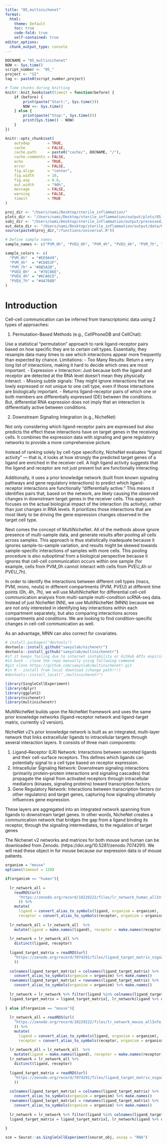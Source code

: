 ```yaml
---
title: "05_multinichenet"
format:
  html:
    theme: Default
    toc: true
    code-fold: true
    self-contained: true
editor_options: 
  chunk_output_type: console
---
```


```r
DOCNAME = "05_multinichenet"
NOW <- Sys.time()
script_number <- "05_"
project <- "SI"
tag <- paste0(script_number,project)

# Time chunks during knitting
knitr::knit_hooks$set(timeit = function(before) {
    if (before) {
        print(paste("Start:", Sys.time()))
        NOW <<- Sys.time()
    } else {
        print(paste("Stop:", Sys.time()))
        print(Sys.time() - NOW)
    }
})

knitr::opts_chunk$set(
    autodep        = TRUE,
    cache          = FALSE,
    cache.path     = paste0("cache/", DOCNAME, "/"),
    cache.comments = FALSE,
    echo           = TRUE,
    error          = FALSE,
    fig.align      = "center",
    fig.width      = 10,
    fig.asp        = 0.6,
    out.width      = "90%",
    message        = FALSE,
    warning        = FALSE,
    timeit         = TRUE
)
```

```r
proj_dir <- "/Users/nami/Desktop/sterile_inflammation/"
plots_dir <- "/Users/nami/Desktop/sterile_inflammation/output/plots/05_multinichenet/"
sobj_dir <- "/Users/nami/Desktop/sterile_inflammation/output/processed/"
out_data_dir <- "/Users/nami/Desktop/sterile_inflammation/output/data/05_multinichenet/"
source(paste0(proj_dir,"/functions/universal.R"))

# Define sample names
sample_names <- c("PVM_0h", "PVEU_0h", "PVM_4h", "PVEU_4h", "PVM_7h", "PVEU_7h")

sample_colors <- c(
  "PVM_0h"  = "#EE9A49",  
  "PVM_4h"  = "#CD853F", 
  "PVM_7h" = "#8B5A2B",  
  "PVEU_0h"  = "#7EC0EE",
  "PVEU_4h" = "#6CA6CD", 
  "PVEU_7h" = "#4A708B"
)
```

# Introduction 

Cell-cell communication can be inferred from transcriptomic data using 2 types of approaches:

1. Permutation-Based Methods (e.g., CellPhoneDB and CellChat):

Use a statistical “permutation” approach to rank ligand-receptor pairs based on how specific they are to certain cell types. Essentially, they resample data many times to see which interactions appear more frequently than expected by chance.
Limitations:
- Too Many Results: Return a very long list of interactions, making it hard to decide which ones are most important.
- Expression ≠ Interaction: Just because both the ligand and receptor are detected at the RNA level doesn’t mean they physically interact.
- Missing subtle signals: They might ignore interactions that are lowly expressed or not unique to one cell type, even if those interactions are biologically important.
- Returns ligand-receptor pairs of which one or both members are differentially expressed (DE) between the conditions. But, differential RNA expression does not imply that an interaction is differentially active between conditions. 

2. Downstream Signaling Integration (e.g., NicheNet)

Not only considering which ligand-receptor pairs are expressed but also predicts the effect these interactions have on target genes in the receiving cells. It combines the expression data with signaling and gene regulatory networks to provide a more comprehensive picture.

Instead of ranking solely by cell-type specificity, NicheNet evaluates “ligand activity” — that is, it looks at how strongly the predicted target genes of a ligand are enriched in the receiver cell. A high ligand activity suggests that the ligand and receptor are not just present but are functionally interacting.

Additionally, it uses a prior knowledge network (built from known signaling pathways and gene regulatory interactions) to predict which ligand-receptor interactions are functionally “differentially active.” This means it identifies pairs that, based on the network, are likely causing the observed changes in downstream target genes in the receiver cells. This approach focuses on the actual biological impact of the interaction (its activity), rather than just changes in RNA levels. It prioritizes those interactions that are most likely to be driving the gene expression changes observed in the target cell type.

Next comes the concept of MultiNicheNet. All of the methods above ignore presence of multi-sample data, and generate results after pooling all cells across samples. This approach is thus statistically inadequate because it ignores sample-to-sample variation, and results might be skewed towards sample-specific interactions of samples with more cells. This pooling procedure is also suboptimal from a biological perspective because it ignores that cell-cell communication occurs within one sample (for example, cells from PVM_0h cannot interact with cells from PVEU_4h or PVEU_7h). 

In order to identify the interactions between different cell types (macs, PVM, mono, neuts) in different compartments (PVM, PVEU) at different time points (0h, 4h, 7h), we will use MultiNicheNet for differential cell-cell communication analysis from multi-sample multi-condition scRNA-seq data. Instead of just NicheNet (NN), we use MultiNicheNet (MNN) because we are not only interested in identifying key interactions within each compartment separately, but also comparing interactions across compartments and conditions. We are looking to find condition-specific changes in cell-cell communication as well.

As an advantage, MNN can also correct for covariates.

```r
# install.packages("devtools")
devtools::install_github("saeyslab/nichenetr")
devtools::install_github("saeyslab/multinichenetr")
#if it keeps failing due to internet instability or GitHub APIs expiring or some other BS, try this:
#in bash - clone the repo manually using following command
#git clone https://github.com/saeyslab/multinichenetr.git
#in R - install from local download (change path!!!)
#devtools::install_local("./multinichenetr")
```

```r
library(SingleCellExperiment)
library(dplyr)
library(ggplot2)
library(nichenetr)
library(multinichenetr)
```

MultiNicheNet builds upon the NicheNet framework and uses the same prior knowledge networks (ligand-receptor network and ligand-target matrix, currently v2 version). 

NicheNet v2’s prior knowledge network is built as an integrated, multi-layer network that links extracellular ligands to intracellular targets through several interaction layers. It consists of three main components:

1. Ligand–Receptor (LR) Network: Interactions between secreted ligands and their cell-surface receptors. This defines which ligands can potentially signal to a cell type based on receptor expression.
2. Intracellular Signaling Network: Downstream signaling interactions (primarily protein–protein interactions and signaling cascades) that propagate the signal from activated receptors through intracellular mediators (kinases, signaling proteins) toward transcription factors.
3. Gene Regulatory Network: Interactions between transcription factors (or other regulators) and target genes, capturing how signaling ultimately influences gene expression.

These layers are aggregated into an integrated network spanning from ligands to downstream target genes. In other words, NicheNet creates a communication network that bridges the gap from a ligand binding its receptor, through the signaling intermediates, to the regulation of target genes

The Nichenet v2 networks and matrices for both mouse and human can be downloaded from Zenodo. (https://doi.org/10.5281/zenodo.7074291). We will read these object in for mouse because our expression data is of mouse patients. 

```r
organism = "mouse"
options(timeout = 120)

if(organism == "human"){
  
  lr_network_all = 
    readRDS(url(
      "https://zenodo.org/record/10229222/files/lr_network_human_allInfo_30112033.rds"
      )) %>% 
    mutate(
      ligand = convert_alias_to_symbols(ligand, organism = organism), 
      receptor = convert_alias_to_symbols(receptor, organism = organism))
  
  lr_network_all = lr_network_all  %>% 
    mutate(ligand = make.names(ligand), receptor = make.names(receptor)) 
  
  lr_network = lr_network_all %>% 
    distinct(ligand, receptor)
  
  ligand_target_matrix = readRDS(url(
    "https://zenodo.org/record/7074291/files/ligand_target_matrix_nsga2r_final.rds"
    ))
  
  colnames(ligand_target_matrix) = colnames(ligand_target_matrix) %>% 
    convert_alias_to_symbols(organism = organism) %>% make.names()
  rownames(ligand_target_matrix) = rownames(ligand_target_matrix) %>% 
    convert_alias_to_symbols(organism = organism) %>% make.names()
  
  lr_network = lr_network %>% filter(ligand %in% colnames(ligand_target_matrix))
  ligand_target_matrix = ligand_target_matrix[, lr_network$ligand %>% unique()]
  
} else if(organism == "mouse"){
  
  lr_network_all = readRDS(url(
    "https://zenodo.org/record/10229222/files/lr_network_mouse_allInfo_30112033.rds"
    )) %>% 
    mutate(
      ligand = convert_alias_to_symbols(ligand, organism = organism), 
      receptor = convert_alias_to_symbols(receptor, organism = organism))
  
  lr_network_all = lr_network_all  %>% 
    mutate(ligand = make.names(ligand), receptor = make.names(receptor)) 
  lr_network = lr_network_all %>% 
    distinct(ligand, receptor)
  
  ligand_target_matrix = readRDS(url(
    "https://zenodo.org/record/7074291/files/ligand_target_matrix_nsga2r_final_mouse.rds"
    ))
  
  colnames(ligand_target_matrix) = colnames(ligand_target_matrix) %>% 
    convert_alias_to_symbols(organism = organism) %>% make.names()
  rownames(ligand_target_matrix) = rownames(ligand_target_matrix) %>% 
    convert_alias_to_symbols(organism = organism) %>% make.names()
  
  lr_network = lr_network %>% filter(ligand %in% colnames(ligand_target_matrix))
  ligand_target_matrix = ligand_target_matrix[, lr_network$ligand %>% unique()]
  
}
```

```r
sce = Seurat::as.SingleCellExperiment(seurat_obj, assay = "RNA")
```
